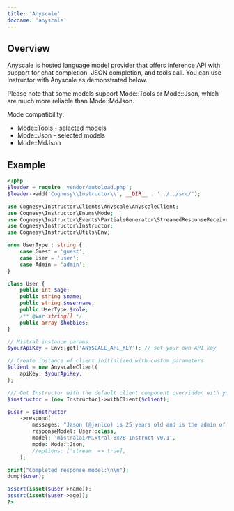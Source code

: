 ---
title: 'Anyscale'
docname: 'anyscale'
---

## Overview

Anyscale is hosted language model provider that offers inference API with support for
chat completion, JSON completion, and tools call. You can use Instructor with Anyscale
as demonstrated below.

Please note that some models support Mode::Tools or Mode::Json, which are much
more reliable than Mode::MdJson.

Mode compatibility:
- Mode::Tools - selected models
- Mode::Json - selected models
- Mode::MdJson


## Example

```php
<?php
$loader = require 'vendor/autoload.php';
$loader->add('Cognesy\\Instructor\\', __DIR__ . '../../src/');

use Cognesy\Instructor\Clients\Anyscale\AnyscaleClient;
use Cognesy\Instructor\Enums\Mode;
use Cognesy\Instructor\Events\PartialsGenerator\StreamedResponseReceived;
use Cognesy\Instructor\Instructor;
use Cognesy\Instructor\Utils\Env;

enum UserType : string {
    case Guest = 'guest';
    case User = 'user';
    case Admin = 'admin';
}

class User {
    public int $age;
    public string $name;
    public string $username;
    public UserType $role;
    /** @var string[] */
    public array $hobbies;
}

// Mistral instance params
$yourApiKey = Env::get('ANYSCALE_API_KEY'); // set your own API key

// Create instance of client initialized with custom parameters
$client = new AnyscaleClient(
    apiKey: $yourApiKey,
);

/// Get Instructor with the default client component overridden with your own
$instructor = (new Instructor)->withClient($client);

$user = $instructor
    ->respond(
        messages: "Jason (@jxnlco) is 25 years old and is the admin of this project. He likes playing football and reading books.",
        responseModel: User::class,
        model: 'mistralai/Mixtral-8x7B-Instruct-v0.1',
        mode: Mode::Json,
        //options: ['stream' => true],
    );

print("Completed response model:\n\n");
dump($user);

assert(isset($user->name));
assert(isset($user->age));
?>
```
